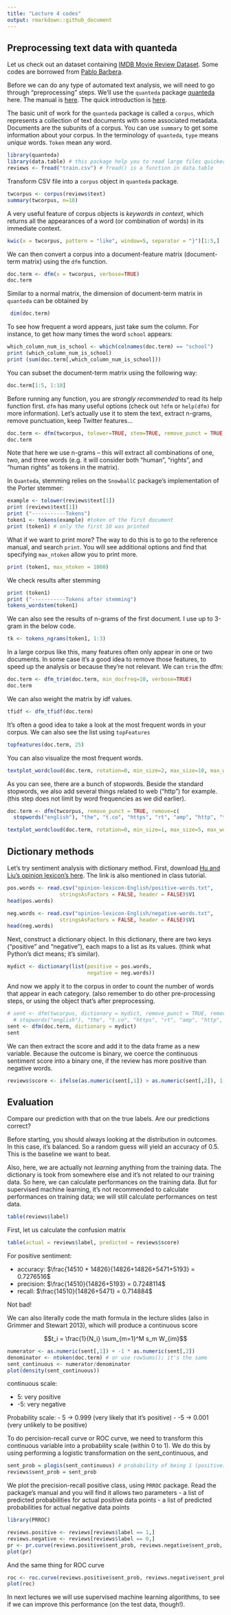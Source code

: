```yaml
---
title: "Lecture 4 codes"
output: rmarkdown::github_document
---
```


## Preprocessing text data with quanteda


Let us check out an dataset containing [IMDB Movie Review Dataset](https://www.kaggle.com/columbine/imdb-dataset-sentiment-analysis-in-csv-format).
Some codes are borrowed from [Pablo Barbera](http://pablobarbera.com/text-analysis-vienna/code.html).


Before we can do any type of automated text analysis,  we will need to go through "preprocessing" steps. We'll use the `quanteda` package  [quanteda](https://github.com/kbenoit/quanteda) here.
The manual is [here](https://cran.r-project.org/web/packages/quanteda/quanteda.pdf).
The quick introduction is [here](https://quanteda.io/).


The basic unit of work for the `quanteda` package is called a `corpus`, which represents a collection of text documents with some associated metadata. Documents are the subunits of a corpus. You can use `summary` to get some information about your corpus.
In the terminology of `quanteda`, `type` means *unique* words. `Token` mean any word.

```r
library(quanteda)
library(data.table) # this package help you to read large files quicker
reviews <- fread("train.csv") # fread() is a function in data.table
```

Transform CSV file into a `corpus` object in `quanteda` package.
```r
twcorpus <- corpus(reviews$text)
summary(twcorpus, n=10)
```

A very useful feature of corpus objects is _keywords in context_, which returns all the appearances of a word (or combination of words) in its immediate context.

```r
kwic(x = twcorpus, pattern = "like", window=5, separator = "}")[1:5,]
```


We can then convert a corpus into a document-feature matrix (document-term matrix) using the `dfm` function.
 
```r
doc.term <- dfm(x = twcorpus, verbose=TRUE)
doc.term
```

Similar to a normal matrix, the dimension of  document-term matrix in `quanteda` can be obtained by

```r
 dim(doc.term)
```

To see how frequent a word appears, just take sum the column. For instance, to get how many times the word `school` appears:

```r
which_column_num_is_school <- which(colnames(doc.term) == "school")
print (which_column_num_is_school)
print (sum(doc.term[,which_column_num_is_school]))
```

You can subset the document-term matrix using the following way:

```r
doc.term[1:5, 1:10]
```

Before running any function, you are *strongly recommended* to read its help function first. 
`dfm` has many useful options (check out `?dfm` or `help(dfm)` for more information). Let's actually use it to stem the text, extract n-grams, remove punctuation, keep Twitter features...

```r
doc.term <- dfm(twcorpus, tolower=TRUE, stem=TRUE, remove_punct = TRUE, remove_url=TRUE, verbose=TRUE)
doc.term
```

Note that here we use n-grams -- this will extract all combinations of one, two, and three words (e.g. it will consider both "human", "rights", and "human rights" as tokens in the matrix).

In `Quanteda`, stemming relies on the `SnowballC` package's implementation of the Porter stemmer:

```r

example <- tolower(reviews$text[1]) 
print (reviews$text[1])
print ("-----------Tokens")
token1 <- tokens(example) #token of the first document
print (token1) # only the first 10 was printed
```

What if we want to print more? The way to do this is to go to the reference manual, and search `print`. You will see additional options and find that specifying `max_ntoken` allow you to print more.
```r
print (token1, max_ntoken = 1000)
```

We check results after stemming
```r
print (token1)
print ("-----------Tokens after stemming")
tokens_wordstem(token1)
```


We can also see the results of n-grams of the first document. I use up to 3-gram in the below code.

```r
tk <- tokens_ngrams(token1, 1:3)
```

In a large corpus like this, many features often only appear in one or two documents. In some case it's a good idea to remove those features, to speed up the analysis or because they're not relevant. We can `trim` the dfm:

```r
doc.term <- dfm_trim(doc.term, min_docfreq=10, verbose=TRUE)
doc.term
```

We can also weight the matrix by idf values.
```r
tfidf <- dfm_tfidf(doc.term)
```


It's often a good idea to take a look at the most frequent words in your corpus.
We can also see the list using `topFeatures`

```r
topfeatures(doc.term, 25)
```


You can also visualize the most frequent words.

```r
textplot_wordcloud(doc.term, rotation=0, min_size=2, max_size=10, max_words=100)
```

As you can see, there are a bunch of stopwords.
Beside the standard stopwords, we also add several things related to web ("http") for example.
(this step does not limit by word frequencies as we did earlier).

```r

doc.term <- dfm(twcorpus, remove_punct = TRUE, remove=c(
  stopwords("english"), "the", "t.co", "https", "rt", "amp", "http", "t.c", "can", "u", "<", ">", "br"), remove_url=TRUE, verbose=TRUE)

```

```r
textplot_wordcloud(doc.term, rotation=0, min_size=1, max_size=5, max_words=100)
```

## Dictionary methods
Let's try sentiment analysis with dictionary method. First, download [Hu and Liu's opinion lexicon's here](http://www.cs.uic.edu/~liub/FBS/opinion-lexicon-English.rar). The link is also mentioned in class tutorial.


```r
pos.words <- read.csv("opinion-lexicon-English/positive-words.txt",
                 stringsAsFactors = FALSE, header = FALSE)$V1
head(pos.words)

```


```r

neg.words <- read.csv("opinion-lexicon-English/negative-words.txt",
                 stringsAsFactors = FALSE, header = FALSE)$V1
head(neg.words)
```


Next, construct a dictionary object.
In this dictionary, there are two keys ("positive" and "negative"), each maps to a list as its values.
(think what Python's dict means; it's similar).

```r
mydict <- dictionary(list(positive = pos.words,
                          negative = neg.words))
```

And now we apply it to the corpus in order to count the number of words that appear in each category.
(also remember to do other pre-processing steps, or using the object that's after preprocessing.

```r
# sent <- dfm(twcorpus, dictionary = mydict, remove_punct = TRUE, remove=c(
  # stopwords("english"), "the", "t.co", "https", "rt", "amp", "http", "t.c", "can", "u", "<", ">", "br"),remove_url=TRUE, verbose=TRUE)
sent <- dfm(doc.term, dictionary = mydict)
sent
```



We can then extract the score and add it to the data frame as a new variable.
Because the outcome is binary, we coerce the continuous sentiment score into a binary one, if the review has more positive than negative words.


```r
reviews$score <- ifelse(as.numeric(sent[,1]) > as.numeric(sent[,2]), 1, 0)
```

## Evaluation

Compare our prediction with that on the true labels. Are our predictions correct?

Before starting, you should always looking at the distribution in outcomes. In this case, it's balanced. So a random guess will yield an accuracy of 0.5.
This is the baseline we want to beat.

Also, here, we are actually not *learning* anything from the training data.
The dictionary is took from somewhere else and it's not related to our training data.
So here, we can calculate performances on the training data.
But for supervised machine learning, it's not recommended to calculate performances on training data; we will still calculate performances on test data.

```r
table(reviews$label)
```


First, let us calculate the confusion matrix
```r
table(actual = reviews$label, predicted = reviews$score)
```

For positive sentiment:

- accuracy: $\frac{14510 + 14826}{14826+14826+5471+5193} = 0.7276516$
- precision: $\frac{14510}{14826+5193} = 0.7248114$
- recall: $\frac{14510}{14826+5471} = 0.714884$

Not bad!



We can also literally code the math formula in the lecture slides (also in Grimmer and Stewart 2013), which will produce a continuous score 

$$t_i  = \frac{1}{N_i} \sum_{m=1}^M s_m W_{im}$$

```r
numerator <- as.numeric(sent[,1]) + -1 * as.numeric(sent[,2])
denominator <- ntoken(doc.term) # or use rowSums(); it's the same
sent_continuous <- numerator/denominator
plot(density(sent_continuous))
```

continuous scale:

- 5: very positive
- -5: very negative

Probability scale:
- 5 -> 0.999 (very likely that it's positive)
- -5 -> 0.001 (very unlikely to be positive)

To do percision-recall curve or ROC curve, we need to transform this continuous variable into a probability scale (within 0 to 1). We do this by using performing a logistic transformation on the sent_continuous, and 
```r
sent_prob = plogis(sent_continuous) # probability of being 1 (positive)
reviews$sent_prob = sent_prob
```

We plot the precision-recall positive class, using `PRROC` package.
Read the package's manual and you will find it allows two parameters
- a list of predicted probabilities for actual positive data points
- a list of predicted probabilities for actual negative data points

```r
library(PRROC)

reviews.positive <- reviews[reviews$label == 1,]
reviews.negative <- reviews[reviews$label == 0,]
pr <- pr.curve(reviews.positive$sent_prob, reviews.negative$sent_prob, curve = TRUE )
plot(pr)
```

And the same thing for ROC curve
```r
roc <- roc.curve(reviews.positive$sent_prob, reviews.negative$sent_prob, curve = TRUE )
plot(roc)
```

In next lectures we will use supervised machine learning algorithms, to see  if we can improve this performance (on the test data, though!).